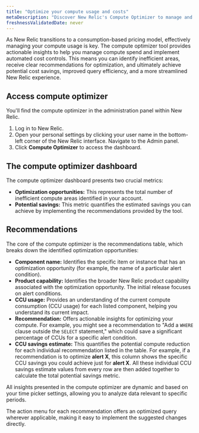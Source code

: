 ```yaml
---
title: "Optimize your compute usage and costs"
metaDescription: "Discover New Relic's Compute Optimizer to manage and reduce your compute costs. Get actionable insights and recommendations to optimize inefficient alert conditions and queries, ensuring efficient resource usage and significant savings."
freshnessValidatedDate: never
---
```


As New Relic transitions to a consumption-based pricing model, effectively managing your compute usage is key. The compute optimizer tool provides actionable insights to help you manage compute spend and implement automated cost controls. This means you can identify inefficient areas, receive clear recommendations for optimization, and ultimately achieve potential cost savings, improved query efficiency, and a more streamlined New Relic experience.

## Access compute optimizer
You'll find the compute optimizer in the administration panel within New Relic.

1. Log in to New Relic.
2. Open your personal settings by clicking your user name in the bottom-left corner of the New Relic interface. Navigate to the Admin panel.
3. Click **Compute Optimizer** to access the dashboard.

## The compute optimizer dashboard
The compute optimizer dashboard presents two crucial metrics:

- **Optimization opportunities:** This represents the total number of inefficient compute areas identified in your account.
- **Potential savings:** This metric quantifies the estimated savings you can achieve by implementing the recommendations provided by the tool.

## Recommendations
The core of the compute optimizer is the recommendations table, which breaks down the identified optimization opportunities:

- **Component name:** Identifies the specific item or instance that has an optimization opportunity (for example, the name of a particular alert condition). 
- **Product capability:**  Identifies the broader New Relic product capability associated with the optimization opportunity. The initial release focuses on alert conditions.
- **CCU usage:** Provides an understanding of the current compute consumption (CCU usage) for each listed component, helping you understand its current impact.
- **Recommendation:** Offers actionable insights for optimizing your compute. For example, you might see a recommendation to "Add a `WHERE` clause outside the `SELECT` statement," which could save a significant percentage of CCUs for a specific alert condition.
- **CCU savings estimate:** This quantifies the potential compute reduction for each individual recommendation listed in the table. For example, if a recommendation is to optimize **alert X**, this column shows the specific CCU savings you could achieve just for **alert X**. All these individual CCU savings estimate values from every row are then added together to calculate the total potential savings metric.

All insights presented in the compute optimizer are dynamic and based on your time picker settings, allowing you to analyze data relevant to specific periods.

The action menu for each recommendation offers an optimized query wherever applicable, making it easy to implement the suggested changes directly.